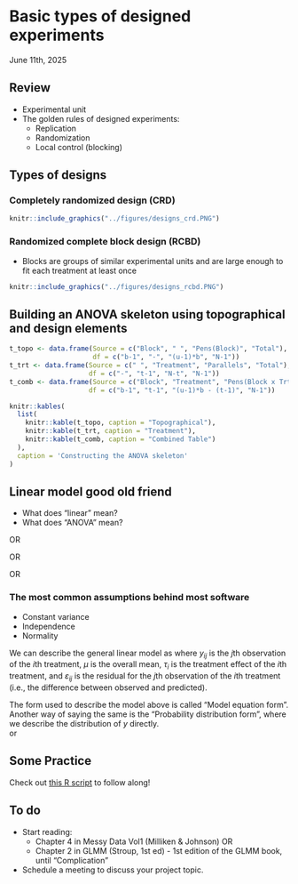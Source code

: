 # Basic types of designed experiments   
June 11th, 2025  

## Review  

- Experimental unit  
- The golden rules of designed experiments:
  - Replication
  - Randomization
  - Local control (blocking)

## Types of designs  

### Completely randomized design (CRD)  

```r
knitr::include_graphics("../figures/designs_crd.PNG")
```

### Randomized complete block design (RCBD)   

- Blocks are groups of similar experimental units and are large enough to fit each treatment at least once  

```r
knitr::include_graphics("../figures/designs_rcbd.PNG")
```

## Building an ANOVA skeleton using topographical and design elements  

```r
t_topo <- data.frame(Source = c("Block", " ", "Pens(Block)", "Total"),
                     df = c("b-1", "-", "(u-1)*b", "N-1"))
t_trt <- data.frame(Source = c(" ", "Treatment", "Parallels", "Total"),
                    df = c("-", "t-1", "N-t", "N-1"))
t_comb <- data.frame(Source = c("Block", "Treatment", "Pens(Block x Trt)", "Total"),
                    df = c("b-1", "t-1", "(u-1)*b - (t-1)", "N-1"))

knitr::kables(
  list(
    knitr::kable(t_topo, caption = "Topographical"),
    knitr::kable(t_trt, caption = "Treatment"),
    knitr::kable(t_comb, caption = "Combined Table")
  ),
  caption = 'Constructing the ANOVA skeleton'
)
```



## Linear model good old friend  

- What does "linear" mean?  
- What does "ANOVA" mean?  

\begin{equation}
  y_{ij} = \mu + \tau_i + \varepsilon_{ij}, \\ \varepsilon_{ij} \sim N(0, \sigma^2),
\end{equation}

OR 

\begin{equation}
  y_{i} = \beta_0 + x_{1i}\beta_1 +x_{2i}\beta_2 + x_{3i}\beta_3 + \varepsilon_{i}, \\
  \varepsilon_{i} \sim N(0, \sigma^2), \\
  x_{1i} = \begin{cases}
      1, & \text{if treatment A}\\
			0, & \text{otherwise}
		 \end{cases} \\
  x_{2i} = \begin{cases}
      1, & \text{if treatment B}\\
			0, & \text{otherwise}
		 \end{cases} \\
  x_{3i} = \begin{cases}
      1, & \text{if treatment C}\\
			0, & \text{otherwise}
		 \end{cases}
\end{equation}

OR 

\begin{equation}
  \mathbf{y} = \mathbf{X}\boldsymbol{\beta} + \boldsymbol{\varepsilon}, \\
  \boldsymbol{\varepsilon} \sim N(\boldsymbol{0}, \sigma^2 \mathbf{I}), \\
\end{equation}

OR 

\begin{equation}
  \mathbf{y} \sim N(\boldsymbol{\mu}, \sigma^2 \mathbf{I}), \\
  \boldsymbol{\mu} = \mathbf{X}\boldsymbol{\beta} + \boldsymbol{\varepsilon}
\end{equation}


### The most common assumptions behind most software  

- Constant variance  
- Independence  
- Normality  

We can describe the general linear model as
\begin{equation}
  y_{ij} = \mu + \tau_i + \varepsilon_{ij},
\end{equation}
\begin{equation}
  \varepsilon_{ij} \sim N(0, \sigma^2),
\end{equation}
where $y_{ij}$ is the $j$th observation of the $i$th treatment, $\mu$ is the overall mean, $\tau_i$ is the treatment effect of the $i$th treatment, and $\varepsilon_{ij}$ is the residual for the $j$th observation of the $i$th treatment (i.e., the difference between observed and predicted).  

The form used to describe the model above is called "Model equation form". 
Another way of saying the same is the "Probability distribution form", where we describe the distribution of $y$ directly.   
\begin{equation}
  y_{ij} \sim N(\mu_{ij}, \sigma^2),
\end{equation}
or
\begin{equation}
  \mathbf{y} \sim N(\mu_{ij}, \sigma^2).
\end{equation}

## Some Practice  

Check out [this R script](../scripts/06112025_rcbd.Rmd) to follow along!  



## To do  

- Start reading: 
  - Chapter 4 in Messy Data Vol1 (Milliken & Johnson) OR   
  - Chapter 2 in GLMM (Stroup, 1st ed) - 1st edition of the GLMM book, until "Complication"   
- Schedule a meeting to discuss your project topic. 

